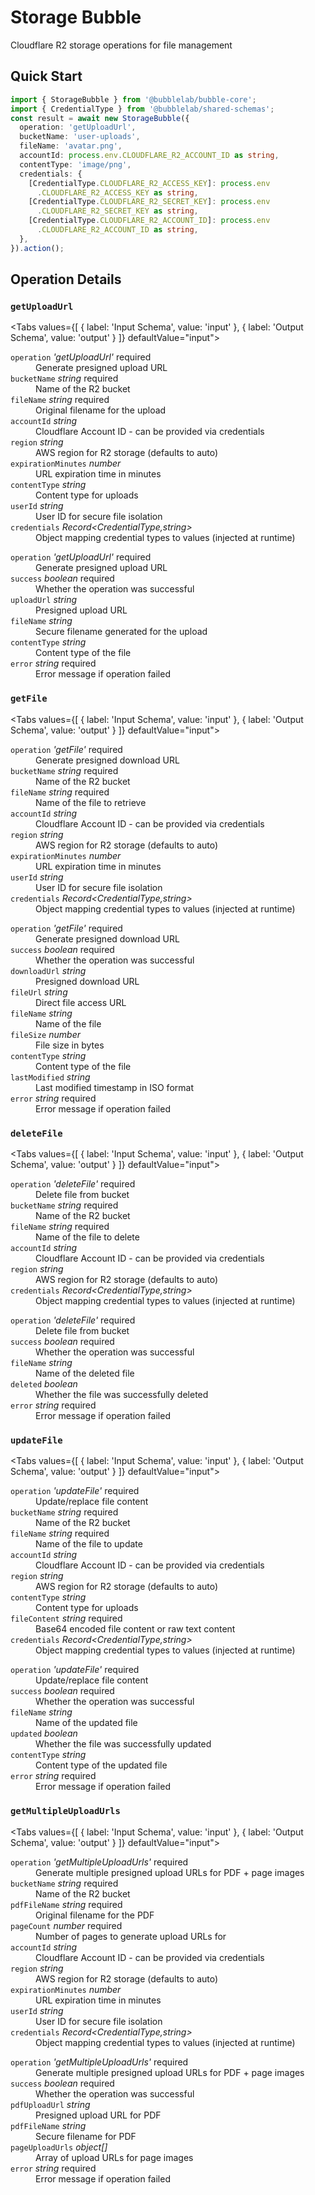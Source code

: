 # Storage Bubble

Cloudflare R2 storage operations for file management


## Quick Start

```typescript
import { StorageBubble } from '@bubblelab/bubble-core';
import { CredentialType } from '@bubblelab/shared-schemas';
const result = await new StorageBubble({
  operation: 'getUploadUrl',
  bucketName: 'user-uploads',
  fileName: 'avatar.png',
  accountId: process.env.CLOUDFLARE_R2_ACCOUNT_ID as string,
  contentType: 'image/png',
  credentials: {
    [CredentialType.CLOUDFLARE_R2_ACCESS_KEY]: process.env
      .CLOUDFLARE_R2_ACCESS_KEY as string,
    [CredentialType.CLOUDFLARE_R2_SECRET_KEY]: process.env
      .CLOUDFLARE_R2_SECRET_KEY as string,
    [CredentialType.CLOUDFLARE_R2_ACCOUNT_ID]: process.env
      .CLOUDFLARE_R2_ACCOUNT_ID as string,
  },
}).action();
```

## Operation Details

### `getUploadUrl`

<Tabs values={[
  { label: 'Input Schema', value: 'input' },
  { label: 'Output Schema', value: 'output' }
]} defaultValue="input">
  <TabItem value="input">

<div className="schema-card">
<dl>
  <dt><code>operation</code> <em>'getUploadUrl'</em> <span style={{color:'#d32f2f',fontWeight:600}}>required</span></dt>
  <dd>Generate presigned upload URL</dd>

  <dt><code>bucketName</code> <em>string</em> <span style={{color:'#d32f2f',fontWeight:600}}>required</span></dt>
  <dd>Name of the R2 bucket</dd>

  <dt><code>fileName</code> <em>string</em> <span style={{color:'#d32f2f',fontWeight:600}}>required</span></dt>
  <dd>Original filename for the upload</dd>

  <dt><code>accountId</code> <em>string</em> </dt>
  <dd>Cloudflare Account ID - can be provided via credentials</dd>

  <dt><code>region</code> <em>string</em> </dt>
  <dd>AWS region for R2 storage (defaults to auto)</dd>

  <dt><code>expirationMinutes</code> <em>number</em> </dt>
  <dd>URL expiration time in minutes</dd>

  <dt><code>contentType</code> <em>string</em> </dt>
  <dd>Content type for uploads</dd>

  <dt><code>userId</code> <em>string</em> </dt>
  <dd>User ID for secure file isolation</dd>

  <dt><code>credentials</code> <em>Record&lt;CredentialType,string&gt;</em> </dt>
  <dd>Object mapping credential types to values (injected at runtime)</dd>
</dl>

</div>

  </TabItem>
  <TabItem value="output">

<div className="schema-card">
<dl>
  <dt><code>operation</code> <em>'getUploadUrl'</em> <span style={{color:'#d32f2f',fontWeight:600}}>required</span></dt>
  <dd>Generate presigned upload URL</dd>

  <dt><code>success</code> <em>boolean</em> <span style={{color:'#d32f2f',fontWeight:600}}>required</span></dt>
  <dd>Whether the operation was successful</dd>

  <dt><code>uploadUrl</code> <em>string</em> </dt>
  <dd>Presigned upload URL</dd>

  <dt><code>fileName</code> <em>string</em> </dt>
  <dd>Secure filename generated for the upload</dd>

  <dt><code>contentType</code> <em>string</em> </dt>
  <dd>Content type of the file</dd>

  <dt><code>error</code> <em>string</em> <span style={{color:'#d32f2f',fontWeight:600}}>required</span></dt>
  <dd>Error message if operation failed</dd>
</dl>

</div>

  </TabItem>
</Tabs>

### `getFile`

<Tabs values={[
  { label: 'Input Schema', value: 'input' },
  { label: 'Output Schema', value: 'output' }
]} defaultValue="input">
  <TabItem value="input">

<div className="schema-card">
<dl>
  <dt><code>operation</code> <em>'getFile'</em> <span style={{color:'#d32f2f',fontWeight:600}}>required</span></dt>
  <dd>Generate presigned download URL</dd>

  <dt><code>bucketName</code> <em>string</em> <span style={{color:'#d32f2f',fontWeight:600}}>required</span></dt>
  <dd>Name of the R2 bucket</dd>

  <dt><code>fileName</code> <em>string</em> <span style={{color:'#d32f2f',fontWeight:600}}>required</span></dt>
  <dd>Name of the file to retrieve</dd>

  <dt><code>accountId</code> <em>string</em> </dt>
  <dd>Cloudflare Account ID - can be provided via credentials</dd>

  <dt><code>region</code> <em>string</em> </dt>
  <dd>AWS region for R2 storage (defaults to auto)</dd>

  <dt><code>expirationMinutes</code> <em>number</em> </dt>
  <dd>URL expiration time in minutes</dd>

  <dt><code>userId</code> <em>string</em> </dt>
  <dd>User ID for secure file isolation</dd>

  <dt><code>credentials</code> <em>Record&lt;CredentialType,string&gt;</em> </dt>
  <dd>Object mapping credential types to values (injected at runtime)</dd>
</dl>

</div>

  </TabItem>
  <TabItem value="output">

<div className="schema-card">
<dl>
  <dt><code>operation</code> <em>'getFile'</em> <span style={{color:'#d32f2f',fontWeight:600}}>required</span></dt>
  <dd>Generate presigned download URL</dd>

  <dt><code>success</code> <em>boolean</em> <span style={{color:'#d32f2f',fontWeight:600}}>required</span></dt>
  <dd>Whether the operation was successful</dd>

  <dt><code>downloadUrl</code> <em>string</em> </dt>
  <dd>Presigned download URL</dd>

  <dt><code>fileUrl</code> <em>string</em> </dt>
  <dd>Direct file access URL</dd>

  <dt><code>fileName</code> <em>string</em> </dt>
  <dd>Name of the file</dd>

  <dt><code>fileSize</code> <em>number</em> </dt>
  <dd>File size in bytes</dd>

  <dt><code>contentType</code> <em>string</em> </dt>
  <dd>Content type of the file</dd>

  <dt><code>lastModified</code> <em>string</em> </dt>
  <dd>Last modified timestamp in ISO format</dd>

  <dt><code>error</code> <em>string</em> <span style={{color:'#d32f2f',fontWeight:600}}>required</span></dt>
  <dd>Error message if operation failed</dd>
</dl>

</div>

  </TabItem>
</Tabs>

### `deleteFile`

<Tabs values={[
  { label: 'Input Schema', value: 'input' },
  { label: 'Output Schema', value: 'output' }
]} defaultValue="input">
  <TabItem value="input">

<div className="schema-card">
<dl>
  <dt><code>operation</code> <em>'deleteFile'</em> <span style={{color:'#d32f2f',fontWeight:600}}>required</span></dt>
  <dd>Delete file from bucket</dd>

  <dt><code>bucketName</code> <em>string</em> <span style={{color:'#d32f2f',fontWeight:600}}>required</span></dt>
  <dd>Name of the R2 bucket</dd>

  <dt><code>fileName</code> <em>string</em> <span style={{color:'#d32f2f',fontWeight:600}}>required</span></dt>
  <dd>Name of the file to delete</dd>

  <dt><code>accountId</code> <em>string</em> </dt>
  <dd>Cloudflare Account ID - can be provided via credentials</dd>

  <dt><code>region</code> <em>string</em> </dt>
  <dd>AWS region for R2 storage (defaults to auto)</dd>

  <dt><code>credentials</code> <em>Record&lt;CredentialType,string&gt;</em> </dt>
  <dd>Object mapping credential types to values (injected at runtime)</dd>
</dl>

</div>

  </TabItem>
  <TabItem value="output">

<div className="schema-card">
<dl>
  <dt><code>operation</code> <em>'deleteFile'</em> <span style={{color:'#d32f2f',fontWeight:600}}>required</span></dt>
  <dd>Delete file from bucket</dd>

  <dt><code>success</code> <em>boolean</em> <span style={{color:'#d32f2f',fontWeight:600}}>required</span></dt>
  <dd>Whether the operation was successful</dd>

  <dt><code>fileName</code> <em>string</em> </dt>
  <dd>Name of the deleted file</dd>

  <dt><code>deleted</code> <em>boolean</em> </dt>
  <dd>Whether the file was successfully deleted</dd>

  <dt><code>error</code> <em>string</em> <span style={{color:'#d32f2f',fontWeight:600}}>required</span></dt>
  <dd>Error message if operation failed</dd>
</dl>

</div>

  </TabItem>
</Tabs>

### `updateFile`

<Tabs values={[
  { label: 'Input Schema', value: 'input' },
  { label: 'Output Schema', value: 'output' }
]} defaultValue="input">
  <TabItem value="input">

<div className="schema-card">
<dl>
  <dt><code>operation</code> <em>'updateFile'</em> <span style={{color:'#d32f2f',fontWeight:600}}>required</span></dt>
  <dd>Update/replace file content</dd>

  <dt><code>bucketName</code> <em>string</em> <span style={{color:'#d32f2f',fontWeight:600}}>required</span></dt>
  <dd>Name of the R2 bucket</dd>

  <dt><code>fileName</code> <em>string</em> <span style={{color:'#d32f2f',fontWeight:600}}>required</span></dt>
  <dd>Name of the file to update</dd>

  <dt><code>accountId</code> <em>string</em> </dt>
  <dd>Cloudflare Account ID - can be provided via credentials</dd>

  <dt><code>region</code> <em>string</em> </dt>
  <dd>AWS region for R2 storage (defaults to auto)</dd>

  <dt><code>contentType</code> <em>string</em> </dt>
  <dd>Content type for uploads</dd>

  <dt><code>fileContent</code> <em>string</em> <span style={{color:'#d32f2f',fontWeight:600}}>required</span></dt>
  <dd>Base64 encoded file content or raw text content</dd>

  <dt><code>credentials</code> <em>Record&lt;CredentialType,string&gt;</em> </dt>
  <dd>Object mapping credential types to values (injected at runtime)</dd>
</dl>

</div>

  </TabItem>
  <TabItem value="output">

<div className="schema-card">
<dl>
  <dt><code>operation</code> <em>'updateFile'</em> <span style={{color:'#d32f2f',fontWeight:600}}>required</span></dt>
  <dd>Update/replace file content</dd>

  <dt><code>success</code> <em>boolean</em> <span style={{color:'#d32f2f',fontWeight:600}}>required</span></dt>
  <dd>Whether the operation was successful</dd>

  <dt><code>fileName</code> <em>string</em> </dt>
  <dd>Name of the updated file</dd>

  <dt><code>updated</code> <em>boolean</em> </dt>
  <dd>Whether the file was successfully updated</dd>

  <dt><code>contentType</code> <em>string</em> </dt>
  <dd>Content type of the updated file</dd>

  <dt><code>error</code> <em>string</em> <span style={{color:'#d32f2f',fontWeight:600}}>required</span></dt>
  <dd>Error message if operation failed</dd>
</dl>

</div>

  </TabItem>
</Tabs>

### `getMultipleUploadUrls`

<Tabs values={[
  { label: 'Input Schema', value: 'input' },
  { label: 'Output Schema', value: 'output' }
]} defaultValue="input">
  <TabItem value="input">

<div className="schema-card">
<dl>
  <dt><code>operation</code> <em>'getMultipleUploadUrls'</em> <span style={{color:'#d32f2f',fontWeight:600}}>required</span></dt>
  <dd>Generate multiple presigned upload URLs for PDF + page images</dd>

  <dt><code>bucketName</code> <em>string</em> <span style={{color:'#d32f2f',fontWeight:600}}>required</span></dt>
  <dd>Name of the R2 bucket</dd>

  <dt><code>pdfFileName</code> <em>string</em> <span style={{color:'#d32f2f',fontWeight:600}}>required</span></dt>
  <dd>Original filename for the PDF</dd>

  <dt><code>pageCount</code> <em>number</em> <span style={{color:'#d32f2f',fontWeight:600}}>required</span></dt>
  <dd>Number of pages to generate upload URLs for</dd>

  <dt><code>accountId</code> <em>string</em> </dt>
  <dd>Cloudflare Account ID - can be provided via credentials</dd>

  <dt><code>region</code> <em>string</em> </dt>
  <dd>AWS region for R2 storage (defaults to auto)</dd>

  <dt><code>expirationMinutes</code> <em>number</em> </dt>
  <dd>URL expiration time in minutes</dd>

  <dt><code>userId</code> <em>string</em> </dt>
  <dd>User ID for secure file isolation</dd>

  <dt><code>credentials</code> <em>Record&lt;CredentialType,string&gt;</em> </dt>
  <dd>Object mapping credential types to values (injected at runtime)</dd>
</dl>

</div>

  </TabItem>
  <TabItem value="output">

<div className="schema-card">
<dl>
  <dt><code>operation</code> <em>'getMultipleUploadUrls'</em> <span style={{color:'#d32f2f',fontWeight:600}}>required</span></dt>
  <dd>Generate multiple presigned upload URLs for PDF + page images</dd>

  <dt><code>success</code> <em>boolean</em> <span style={{color:'#d32f2f',fontWeight:600}}>required</span></dt>
  <dd>Whether the operation was successful</dd>

  <dt><code>pdfUploadUrl</code> <em>string</em> </dt>
  <dd>Presigned upload URL for PDF</dd>

  <dt><code>pdfFileName</code> <em>string</em> </dt>
  <dd>Secure filename for PDF</dd>

  <dt><code>pageUploadUrls</code> <em>object[]</em> </dt>
  <dd>Array of upload URLs for page images</dd>

  <dt><code>error</code> <em>string</em> <span style={{color:'#d32f2f',fontWeight:600}}>required</span></dt>
  <dd>Error message if operation failed</dd>
</dl>

</div>

  </TabItem>
</Tabs>

